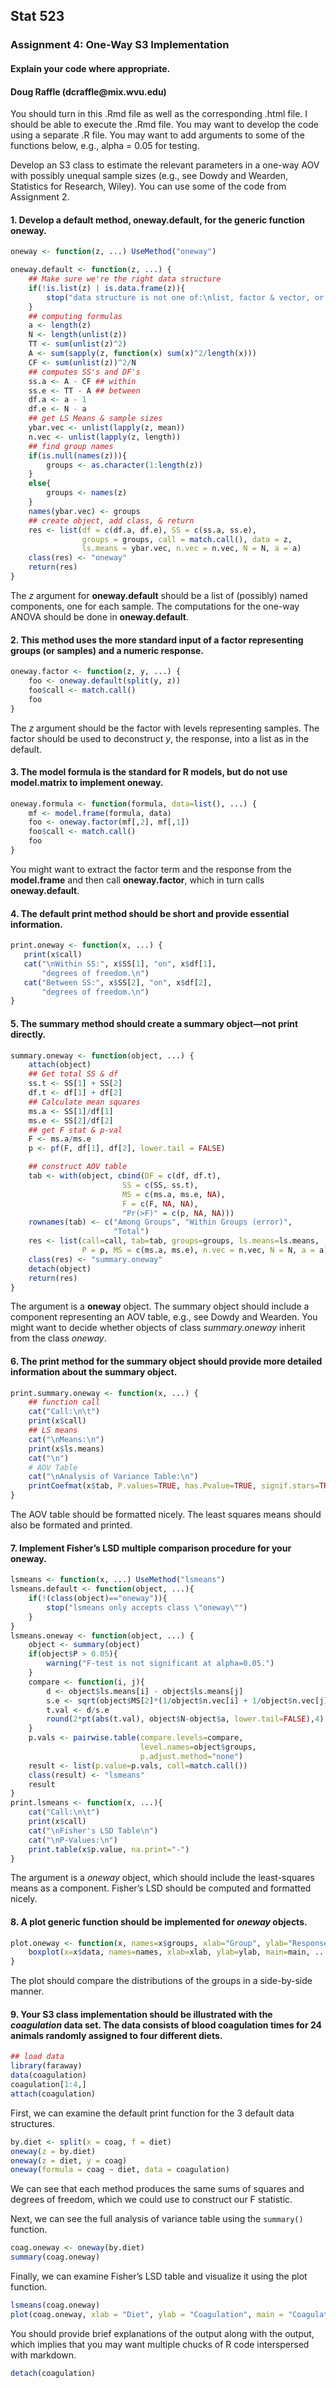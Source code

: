 Stat 523
--------

### Assignment 4: One-Way S3 Implementation

#### Explain your code where appropriate.

#### Doug Raffle (dcraffle@mix.wvu.edu)

You should turn in this .Rmd file as well as the corresponding .html file. I should be able to execute the .Rmd file. You may want to develop the code using a separate .R file. You may want to add arguments to some of the functions below, e.g., alpha = 0.05 for testing.

Develop an S3 class to estimate the relevant parameters in a one-way AOV with possibly unequal sample sizes (e.g., see Dowdy and Wearden, Statistics for Research, Wiley). You can use some of the code from Assignment 2.

#### 1. Develop a default method, **oneway.default**,  for the  generic function **oneway**.
```r
oneway <- function(z, ...) UseMethod("oneway")

oneway.default <- function(z, ...) {
    ## Make sure we're the right data structure
    if(!is.list(z) | is.data.frame(z)){
        stop("data structure is not one of:\nlist, factor & vector, or formula")
    }
    ## computing formulas
    a <- length(z)
    N <- length(unlist(z))
    TT <- sum(unlist(z)^2)
    A <- sum(sapply(z, function(x) sum(x)^2/length(x)))
    CF <- sum(unlist(z))^2/N
    ## computes SS's and DF's
    ss.a <- A - CF ## within
    ss.e <- TT - A ## between
    df.a <- a - 1 
    df.e <- N - a 
    ## get LS Means & sample sizes
    ybar.vec <- unlist(lapply(z, mean))
    n.vec <- unlist(lapply(z, length))
    ## find group names
    if(is.null(names(z))){
        groups <- as.character(1:length(z))
    }
    else{
        groups <- names(z)
    }
    names(ybar.vec) <- groups
    ## create object, add class, & return
    res <- list(df = c(df.a, df.e), SS = c(ss.a, ss.e),
                groups = groups, call = match.call(), data = z,
                ls.means = ybar.vec, n.vec = n.vec, N = N, a = a)
    class(res) <- "oneway"
    return(res)
}
```
The *z* argument for **oneway.default** should be a list of (possibly) named components, one for each sample. The computations for the one-way ANOVA should be done in **oneway.default**.

#### 2. This method uses the more standard input of a factor representing groups (or samples) and a numeric response.
```r
oneway.factor <- function(z, y, ...) {
    foo <- oneway.default(split(y, z))
    foo$call <- match.call()
    foo
}
```
The *z* argument should be the factor with levels representing samples. The factor should be used to deconstruct *y*, the response, into a list as in the default.

#### 3. The model formula is the standard for R models, but do not use **model.matrix** to implement **oneway**.
```r
oneway.formula <- function(formula, data=list(), ...) {
    mf <- model.frame(formula, data)
    foo <- oneway.factor(mf[,2], mf[,1])
    foo$call <- match.call()
    foo
}
```
You might want to extract the factor term and the response from the **model.frame** and then call **oneway.factor**, which in turn calls **oneway.default**.

#### 4. The default **print** method should be short and provide essential information.
```r
print.oneway <- function(x, ...) {
   print(x$call)
   cat("\nWithin SS:", x$SS[1], "on", x$df[1],
       "degrees of freedom.\n")
   cat("Between SS:", x$SS[2], "on", x$df[2],
       "degrees of freedom.\n")
}
```

#### 5. The summary method should create a summary object---not print directly.
```r
summary.oneway <- function(object, ...) {
    attach(object)
    ## Get total SS & df
    ss.t <- SS[1] + SS[2]
    df.t <- df[1] + df[2]
    ## Calculate mean squares
    ms.a <- SS[1]/df[1]
    ms.e <- SS[2]/df[2]
    ## get F stat & p-val
    F <- ms.a/ms.e
    p <- pf(F, df[1], df[2], lower.tail = FALSE)

    ## construct AOV table
    tab <- with(object, cbind(DF = c(df, df.t),
                         SS = c(SS, ss.t),
                         MS = c(ms.a, ms.e, NA),
                         F = c(F, NA, NA),
                         "Pr(>F)" = c(p, NA, NA)))
    rownames(tab) <- c("Among Groups", "Within Groups (error)",
                       "Total")
    res <- list(call=call, tab=tab, groups=groups, ls.means=ls.means,
                P = p, MS = c(ms.a, ms.e), n.vec = n.vec, N = N, a = a)
    class(res) <- "summary.oneway"
    detach(object)
    return(res)
}
```
The argument is a **oneway** object. The summary object should include a component representing an AOV table, e.g., see Dowdy and Wearden. You might want to decide whether objects of class *summary.oneway* inherit from the class *oneway*.

#### 6. The print method for the summary object should provide more detailed information about the summary object.
```r
print.summary.oneway <- function(x, ...) {
    ## function call
    cat("Call:\n\t")
    print(x$call)
    ## LS means
    cat("\nMeans:\n")
    print(x$ls.means)
    cat("\n")
    # AOV Table
    cat("\nAnalysis of Variance Table:\n")
    printCoefmat(x$tab, P.values=TRUE, has.Pvalue=TRUE, signif.stars=TRUE, na.print="")
}
```
The  AOV table should be formatted nicely. The least squares means should also be formated and printed.

#### 7. Implement Fisher's LSD multiple comparison procedure for your oneway.
```r
lsmeans <- function(x, ...) UseMethod("lsmeans")
lsmeans.default <- function(object, ...){
    if(!(class(object)=="oneway")){
        stop("lsmeans only accepts class \"oneway\"")
    }
}
lsmeans.oneway <- function(object, ...) {
    object <- summary(object)
    if(object$P > 0.05){
        warning("F-test is not significant at alpha=0.05.")
    }
    compare <- function(i, j){
        d <- object$ls.means[i] - object$ls.means[j]
        s.e <- sqrt(object$MS[2]*(1/object$n.vec[i] + 1/object$n.vec[j]))
        t.val <- d/s.e
        round(2*pt(abs(t.val), object$N-object$a, lower.tail=FALSE),4)
    }
    p.vals <- pairwise.table(compare.levels=compare,
                             level.names=object$groups,
                             p.adjust.method="none")
    result <- list(p.value=p.vals, call=match.call())
    class(result) <- "lsmeans"
    result
}
print.lsmeans <- function(x, ...){
    cat("Call:\n\t")
    print(x$call)
    cat("\nFisher's LSD Table\n")
    cat("\nP-Values:\n")
    print.table(x$p.value, na.print="-")
}
```
The argument is a *oneway* object, which should include the least-squares means as a component. Fisher's LSD should be computed and formatted nicely.

#### 8. A plot generic function should be implemented for *oneway* objects.
```r
plot.oneway <- function(x, names=x$groups, xlab="Group", ylab="Response", main=capture.output(x$call), ...){
    boxplot(x=x$data, names=names, xlab=xlab, ylab=ylab, main=main, ...)
}
```
The plot should compare the distributions of the groups in a side-by-side manner.

#### 9. Your S3 class implementation should be illustrated with the *coagulation* data set. The data consists of blood coagulation times for 24 animals randomly assigned to four different diets.
```r
## load data
library(faraway)
data(coagulation)
coagulation[1:4,]
attach(coagulation)
```

First, we can examine the default print function for the 3 default
data structures.

```r
by.diet <- split(x = coag, f = diet)
oneway(z = by.diet)
oneway(z = diet, y = coag)
oneway(formula = coag ~ diet, data = coagulation)
```

We can see that each method produces the same sums of squares and
degrees of freedom, which we could use to construct our F statistic.

Next, we can see the full analysis of variance table using the
`summary()` function.

```r
coag.oneway <- oneway(by.diet)
summary(coag.oneway)
```

Finally, we can examine Fisher's LSD table and visualize it using the
plot function.  

```r
lsmeans(coag.oneway)
plot(coag.oneway, xlab = "Diet", ylab = "Coagulation", main = "Coagulation by Diet")
```

You should provide brief explanations of the output along with the output, which implies that you may want multiple chucks of R code interspersed with markdown.

```r
detach(coagulation)
```

